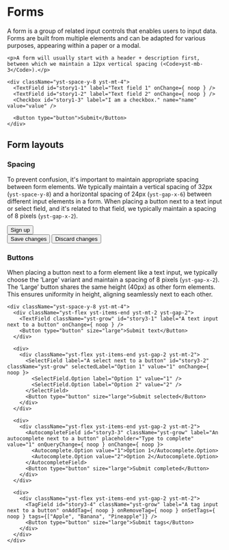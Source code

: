 
<Meta title="3) Patterns/Forms" />

# Forms

A form is a group of related input controls that enables users to input data. Forms are built from multiple elements
and can be adapted for various purposes, appearing within a paper or a modal.

<Canvas>
  <Story name="Basic form">
    <Title className="yst-mb-3">Basic form</Title>

    <p>A form will usually start with a header + description first, between which we maintain a 12px vertical spacing (<Code>yst-mb-3</Code>).</p>

    <div className="yst-space-y-8 yst-mt-4">
      <TextField id="story1-1" label="Text field 1" onChange={ noop } />
      <TextField id="story1-2" label="Text field 2" onChange={ noop } />
      <Checkbox id="story1-3" label="I am a checkbox." name="name" value="value" />

      <Button type="button">Submit</Button>
    </div>
  </Story>
</Canvas>

## Form layouts

### Spacing

To prevent confusion, it's important to maintain appropriate spacing between form elements. We typically
maintain a vertical spacing of 32px  (`yst-space-y-8`) and a horizontal spacing of
24px (`yst-gap-x-6`) between different input elements in a form. When placing a button next to a text input
or select field, and it's related to that field, we typically maintain a spacing of 8 pixels (`yst-gap-x-2`).

<Canvas>
  <Story name="Aligning fields">
    <Title size="2" className="yst-mb-3">Aligning text fields</Title>
    <div className="yst-space-y-8 yst-mt-4">
      <div className="yst-flex yst-gap-x-6">
        <TextField className="yst-grow" id="story2-1" label="First name" onChange={ noop } />
        <TextField className="yst-grow" id="story2-2" label="Last name" onChange={ noop } />
      </div>
      <div className="yst-flex yst-gap-x-6">
        <TextField className="yst-grow" id="story2-3" label="Street" onChange={ noop } />
        <TextField id="story2-4" label="Number" onChange={ noop } />
      </div>
      <div className="yst-flex yst-items-end yst-mt-2 yst-gap-x-2">
        <TextField className="yst-grow" id="story3-1" label="Email address" onChange={ noop } />
        <Button type="button" size="large">Sign up</Button>
      </div>
      <div className="yst-flex yst-mt-2 yst-gap-x-3">
        <Button type="button">Save changes</Button>
        <Button type="button" variant="secondary">Discard changes</Button>
      </div>
    </div>
  </Story>
</Canvas>

### Buttons

When placing a button next to a form element like a text input, we typically choose the ‘Large’ variant and maintain a spacing
of 8 pixels (`yst-gap-x-2`). The ‘Large’ button shares the same height (40px) as other form elements. This ensures
uniformity in height, aligning seamlessly next to each other.

<Canvas>
  <Story name="Aligning with buttons">
    <Title size="2" className="yst-mb-3">Aligning fields with buttons</Title>

    <div className="yst-space-y-8 yst-mt-4">
      <div className="yst-flex yst-items-end yst-mt-2 yst-gap-2">
        <TextField className="yst-grow" id="story3-1" label="A text input next to a button" onChange={ noop } />
        <Button type="button" size="large">Submit text</Button>
      </div>

      <div>
        <div className="yst-flex yst-items-end yst-gap-2 yst-mt-2">
          <SelectField label="A select next to a button" id="story3-2" className="yst-grow" selectedLabel="Option 1" value="1" onChange={ noop }>
            <SelectField.Option label="Option 1" value="1" />
            <SelectField.Option label="Option 2" value="2" />
          </SelectField>
          <Button type="button" size="large">Submit selected</Button>
        </div>
      </div>

      <div>
        <div className="yst-flex yst-items-end yst-gap-2 yst-mt-2">
          <AutocompleteField id="story3-3" className="yst-grow" label="An autocomplete next to a button" placeholder="Type to complete" value="1" onQueryChange={ noop } onChange={ noop }>
            <Autocomplete.Option value="1">Option 1</Autocomplete.Option>
            <Autocomplete.Option value="2">Option 2</Autocomplete.Option>
          </AutocompleteField>
          <Button type="button" size="large">Submit completed</Button>
        </div>
      </div>

      <div>
        <div className="yst-flex yst-items-end yst-gap-2 yst-mt-2">
          <TagField id="story3-4" className="yst-grow" label="A tag input next to a button" onAddTag={ noop } onRemoveTag={ noop } onSetTags={ noop } tags={["Apple", "Banana", "Pineapple"]} />
          <Button type="button" size="large">Submit tags</Button>
        </div>
      </div>
    </div>
  </Story>
</Canvas>
